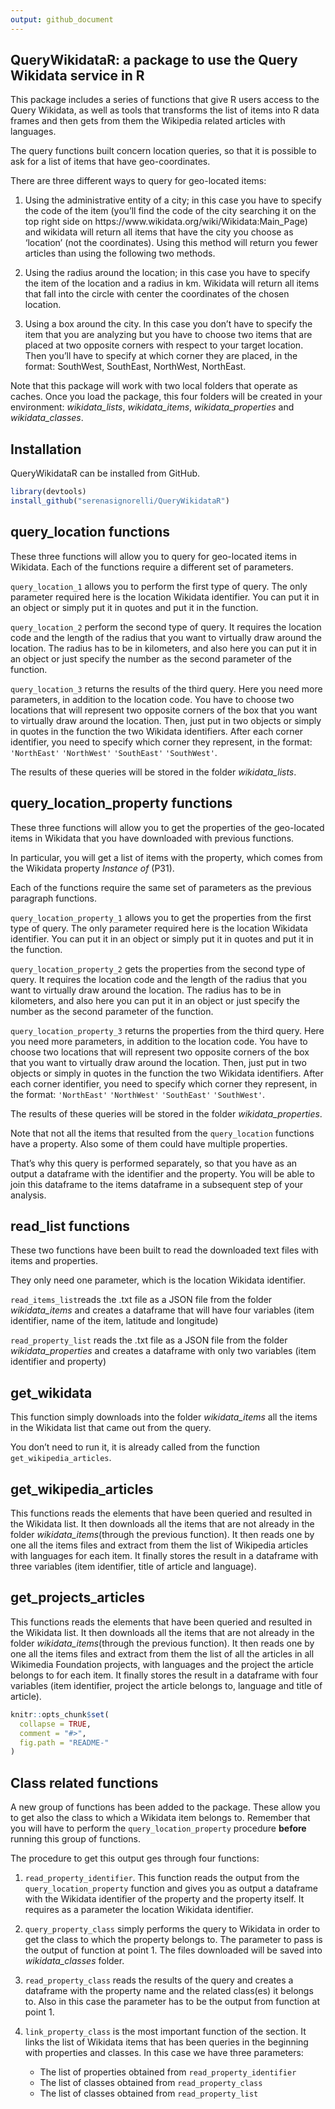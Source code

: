 ```yaml
---
output: github_document
---
```


## QueryWikidataR: a package to use the Query Wikidata service in R

This package includes a series of functions that give R users access to the Query Wikidata, as well as tools that transforms the list of items into R data frames and then gets from them the Wikipedia related articles with languages. 

The query functions built concern location queries, so that it is possible to ask for a list of items that have geo-coordinates. 

There are three different ways to query for geo-located items:
  
1. Using the administrative entity of a city; in this case you have to specify the code of the item (you'll find the code of the city searching it on the top right side on https://www.wikidata.org/wiki/Wikidata:Main_Page) and wikidata will return all items that have the city you choose as 'location' (not the coordinates). Using this method will return you fewer articles than using the following two methods. 
                                                                                  
2. Using the radius around the location; in this case you have to specify the item of the location and a radius in km. Wikidata will return all items that fall into the circle with center the coordinates of the chosen location.

3. Using a box around the city. In this case you don't have to specify the item that you are analyzing but you have to choose two items that are placed at two opposite corners with respect to your target location. Then you'll have to specify at which corner they are placed, in the format: SouthWest, SouthEast, NorthWest, NorthEast. 

Note that this package will work with two local folders that operate as caches. Once you load the package, this four folders will be created in your environment: *wikidata_lists*, *wikidata_items*, *wikidata_properties* and *wikidata_classes*.

## Installation

QueryWikidataR can be installed from GitHub. 

```r
library(devtools)
install_github("serenasignorelli/QueryWikidataR") 
```

## query_location functions

These three functions will allow you to query for geo-located items in Wikidata. Each of the functions require a different set of parameters.

`query_location_1` allows you to perform the first type of query. The only parameter required here is the location Wikidata identifier. You can put it in an object or simply put it in quotes and put it in the function. 

`query_location_2` perform the second type of query. It requires the location code and the length of the radius that you want to virtually draw around the location. The radius has to be in kilometers, and also here you can put it in an object or just specify the number as the second parameter of the function. 

`query_location_3` returns the results of the third query. Here you need more parameters, in addition to the location code. You have to choose two locations that will represent two opposite corners of the box that you want to virtually draw around the location. Then, just put in two objects or simply in quotes in the function the two Wikidata identifiers. After each corner identifier, you need to specify which corner they represent, in the format: `'NorthEast'` `'NorthWest'` `'SouthEast'` `'SouthWest'`. 

The results of these queries will be stored in the folder *wikidata_lists*. 

## query_location_property functions

These three functions will allow you to get the properties of the geo-located items in Wikidata that you have downloaded with previous functions. 

In particular, you will get a list of items with the property, which comes from the Wikidata property *Instance of* (P31).

Each of the functions require the same set of parameters as the previous paragraph functions. 

`query_location_property_1` allows you to get the properties from the first type of query. The only parameter required here is the location Wikidata identifier. You can put it in an object or simply put it in quotes and put it in the function. 

`query_location_property_2` gets the properties from the second type of query. It requires the location code and the length of the radius that you want to virtually draw around the location. The radius has to be in kilometers, and also here you can put it in an object or just specify the number as the second parameter of the function. 

`query_location_property_3` returns the properties from the third query. Here you need more parameters, in addition to the location code. You have to choose two locations that will represent two opposite corners of the box that you want to virtually draw around the location. Then, just put in two objects or simply in quotes in the function the two Wikidata identifiers. After each corner identifier, you need to specify which corner they represent, in the format: `'NorthEast'` `'NorthWest'` `'SouthEast'` `'SouthWest'`. 

The results of these queries will be stored in the folder *wikidata_properties*. 

Note that not all the items that resulted from the `query_location` functions have a property. Also some of them could have multiple properties. 

That's why this query is performed separately, so that you have as an output a dataframe with the identifier and the property. You will be able to join this dataframe to the items dataframe in a subsequent step of your analysis. 

## read_list functions

These two functions have been built to read the downloaded text files with items and properties. 

They only need one parameter, which is the location Wikidata identifier.

`read_items_list`reads the .txt file as a JSON file from the folder *wikidata_items* and creates a dataframe that will have four variables (item identifier, name of the item, latitude and longitude) 

`read_property_list` reads the .txt file as a JSON file from the folder *wikidata_properties* and creates a dataframe with only two variables (item identifier and property)

## get_wikidata

This function simply downloads into the folder *wikidata_items* all the items in the Wikidata list that came out from the query. 

You don't need to run it, it is already called from the function `get_wikipedia_articles`. 

## get_wikipedia_articles

This functions reads the elements that have been queried and resulted in the Wikidata list. It then downloads all the items that are not already in the folder *wikidata_items*(through the previous function). It then reads one by one all the items files and extract from them the list of Wikipedia articles with languages for each item. It finally stores the result in a dataframe with three variables (item identifier, title of article and language). 

## get_projects_articles

This functions reads the elements that have been queried and resulted in the Wikidata list. It then downloads all the items that are not already in the folder *wikidata_items*(through the previous function). It then reads one by one all the items files and extract from them the list of all the articles in all Wikimedia Foundation projects, with languages and the project the article belongs to for each item. It finally stores the result in a dataframe with four variables (item identifier, project the article belongs to, language and title of article). 

```r
knitr::opts_chunk$set(
  collapse = TRUE,
  comment = "#>",
  fig.path = "README-"
)
```

## Class related functions

A new group of functions has been added to the package. These allow you to get also the class to which a Wikidata item belongs to. Remember that you will have to perform the `query_location_property` procedure **before** running this group of functions. 

The procedure to get this output ges through four functions:

1. `read_property_identifier`. This function reads the output from the `query_location_property` function and gives you as output a dataframe with the Wikidata identifier of the property and the property itself. It requires as a parameter the location Wikidata identifier.

2. `query_property_class` simply performs the query to Wikidata in order to get the class to which the property belongs to. The parameter to pass is the output of function at point 1. The files downloaded will be saved into *wikidata_classes* folder. 

3. `read_property_class` reads the results of the query and creates a dataframe with the property name and the related class(es) it belongs to. Also in this case the parameter has to be the output from function at point 1.

4. `link_property_class` is the most important function of the section. It links the list of Wikidata items that has been queries in the beginning with properties and classes. In this case we have three parameters:
    - The list of properties obtained from `read_property_identifier`
    - The list of classes obtained from `read_property_class`
    -  The list of classes obtained from `read_property_list`
